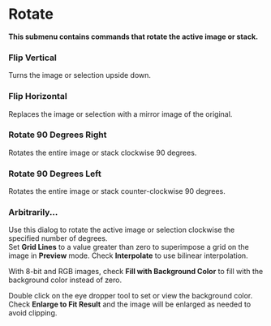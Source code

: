 = Rotate =

'''This submenu contains commands that rotate the active image or stack.'''

=== Flip Vertical ===

Turns the image or selection upside down.

=== Flip Horizontal ===

Replaces the image or selection with a mirror image of the original.

=== Rotate 90 Degrees Right ===

Rotates the entire image or stack clockwise 90 degrees.

=== Rotate 90 Degrees Left ===

Rotates the entire image or stack counter-clockwise 90 degrees.

=== Arbitrarily... ===

Use this dialog to rotate the active image or selection clockwise the specified number of degrees.<br />Set '''Grid Lines''' to a value greater than zero to superimpose a grid on the image in '''Preview''' mode. Check '''Interpolate''' to use bilinear interpolation.

With 8-bit and RGB images, check '''Fill with Background Color''' to fill with the background color instead of zero.

Double click on the eye dropper tool to set or view the background color. Check '''Enlarge to Fit Result''' and the image will be enlarged as needed to avoid clipping.

